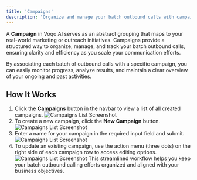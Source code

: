 ```yaml
---
title: 'Campaigns'
description: 'Organize and manage your batch outbound calls with campaigns in Voqo AI.'
---
```


A **Campaign** in Voqo AI serves as an abstract grouping that maps to your real-world marketing or outreach initiatives. Campaigns provide a structured way to organize, manage, and track your batch outbound calls, ensuring clarity and efficiency as you scale your communication efforts.

By associating each batch of outbound calls with a specific campaign, you can easily monitor progress, analyze results, and maintain a clear overview of your ongoing and past activities.

## How It Works

1. Click the **Campaigns** button in the navbar to view a list of all created campaigns.
![Campaigns List Screenshot](./images/batch-outbound-calls/campaigns1.png)
2. To create a new campaign, click the **New Campaign** button.
![Campaigns List Screenshot](./images/batch-outbound-calls/campaigns2.png)
3. Enter a name for your campaign in the required input field and submit.
![Campaigns List Screenshot](./images/batch-outbound-calls/campaigns3.png)
4. To update an existing campaign, use the action menu (three dots) on the right side of each campaign row to access editing options.
![Campaigns List Screenshot](./images/batch-outbound-calls/campaigns4.png)
This streamlined workflow helps you keep your batch outbound calling efforts organized and aligned with your business objectives.